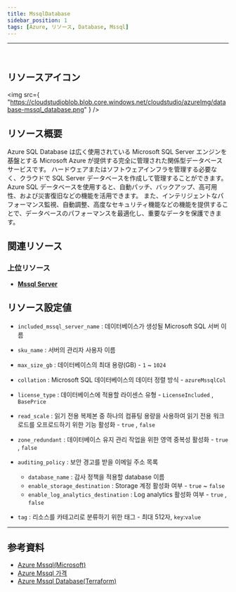 ```yaml
---
title: MssqlDatabase
sidebar_position: 1
tags: [Azure, リソース, Database, Mssql]
---
```


<hr />
<br />

## リソースアイコン

<img
    src={
        "https://cloudstudioblob.blob.core.windows.net/cloudstudio/azureImg/database-mssql_database.png"
    }
/>

## リソース概要

Azure SQL Database は広く使用されている Microsoft SQL Server エンジンを基盤とする Microsoft Azure が提供する完全に管理された関係型データベースサービスです。
ハードウェアまたはソフトウェアインフラを管理する必要なく、クラウドで SQL Server データベースを作成して管理することができます。
Azure SQL データベースを使用すると、自動パッチ、バックアップ、高可用性、および災害復旧などの機能を活用できます。
また、インテリジェントなパフォーマンス監視、自動調整、高度なセキュリティ機能などの機能を提供することで、データベースのパフォーマンスを最適化し、重要なデータを保護できます。

## 関連リソース

### 上位リソース

-   [**Mssql Server**](https://docs.cstudio.app/docs/resource/azure/Database/MssqlServer)

## リソース設定値

-   `included_mssql_server_name` : 데이터베이스가 생성될 Microsoft SQL 서버 이름

-   `sku_name` : 서버의 관리자 사용자 이름
-   `max_size_gb` : 데이터베이스의 최대 용량(GB) - `1` ~ `1024`
-   `collation` : Microsoft SQL 데이터베이스의 데이터 정렬 방식 - `azureMssqlCol`
-   `license_type` : 데이터베이스에 적용할 라이센스 유형 - `LicenseIncluded` , `BasePrice`
-   `read_scale` : 읽기 전용 복제본 중 하나의 컴퓨팅 용량을 사용하여 읽기 전용 워크로드를 오프로드하기 위한 기능 활성화 - `true` , `false`
-   `zone_redundant` : 데이터베이스 유지 관리 작업을 위한 영역 중복성 활성화 - `true` , `false`

-   `auditing_policy` : 보안 경고를 받을 이메일 주소 목록

    -   `database_name` : 감사 정책을 적용할 database 이름
    -   `enable_storage_destination` : Storage 계정 활성화 여부 - `true` ~ `false`
    -   `enable_log_analytics_destination` : Log analytics 활성화 여부 - `true` , `false`

-   `tag` : 리소스를 카테고리로 분류하기 위한 태그 - 최대 512자, `key`:`value`

---

## 参考資料

-   [Azure Mssql(Microsoft)](https://learn.microsoft.com/ko-kr/azure/azure-sql/database/sql-database-paas-overview?view=azuresql)
-   [Azure Mssql 가격](https://azure.microsoft.com/ko-kr/pricing/details/azure-sql-database/single/)
-   [Azure Mssql Database(Terraform)](https://registry.terraform.io/providers/hashicorp/azurerm/latest/docs/resources/mssql_database)
